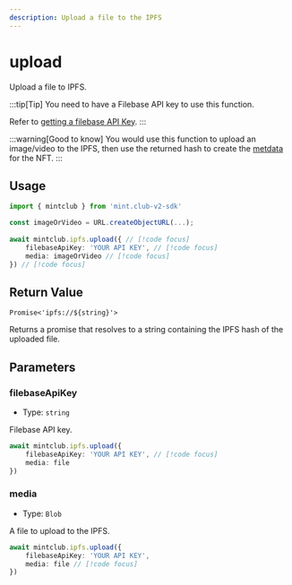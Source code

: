 ```yaml
---
description: Upload a file to the IPFS
---
```


# upload 

Upload a file to IPFS.

:::tip[Tip]
You need to have a Filebase API key to use this function. 

Refer to [getting a filebase API Key](/docs/sdk/ipfs#getting-an-api-key).
:::

:::warning[Good to know]
You would use this function to upload an image/video to the IPFS, then use the returned hash to create the [metdata](/docs/sdk/ipfs/uploadMetadata) for the NFT.
:::

## Usage

```ts [example.ts]
import { mintclub } from 'mint.club-v2-sdk'

const imageOrVideo = URL.createObjectURL(...);
 
await mintclub.ipfs.upload({ // [!code focus]
	filebaseApiKey: 'YOUR API KEY', // [!code focus]
	media: imageOrVideo // [!code focus]
}) // [!code focus]
```


## Return Value

`Promise<'ipfs://${string}'>`

Returns a promise that resolves to a string containing the IPFS hash of the uploaded file.


## Parameters

### filebaseApiKey

- Type: `string`

Filebase API key.

```ts [example.ts]
await mintclub.ipfs.upload({ 
	filebaseApiKey: 'YOUR API KEY', // [!code focus]
	media: file 
}) 
```
### media

- Type: `Blob`

A file to upload to the IPFS.

```ts [example.ts]
await mintclub.ipfs.upload({ 
	filebaseApiKey: 'YOUR API KEY', 
	media: file // [!code focus]
}) 
```
